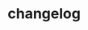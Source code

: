 # changelog


<ul className="grid grid-cols-1 gap-4 -ml-6">
<NewReferenceCard
    title="Current - v3.2.4"
    url="changelog/version3_2_4"
/>
<NewReferenceCard
    title="v3.2.3"
    url="changelog/version3_2_3"
/>
<NewReferenceCard
    title="v3.2.2"
    url="changelog/version3_2_2"
/>
<NewReferenceCard
    title="v3.2.1"
    url="changelog/version3_2_1"
/>
<NewReferenceCard
    title="v3.2.0"
    url="changelog/version3_2_0"
/>
<NewReferenceCard
    title="v3.1.0"
    url="changelog/version3_1_0"
/>
<NewReferenceCard
    title="v3.0.1"
    url="changelog/version3_0_1"
/>
<NewReferenceCard
    title="v3.0.0"
    url="changelog/version3_0_0"
/>
<NewReferenceCard
    title="v2.5.1"
    url="changelog/version2_5_1"
/>
<NewReferenceCard
    title="v2.5.0"
    url="changelog/version2_5_0"
/>
<NewReferenceCard
    title="v2.4.1"
    url="changelog/version2_4_1"
/>
<NewReferenceCard
    title="v2.4.0"
    url="changelog/version2_4_0"
/>
<NewReferenceCard
    title="v2.3.1"
    url="changelog/version2_3_1"
/>
<NewReferenceCard
    title="v2.3.0"
    url="changelog/version2_3_0"
/>
<NewReferenceCard
    title="v2.2.0"
    url="changelog/version2_2_0"
/>
<NewReferenceCard
    title="v2.1.0"
    url="changelog/version2_1_0"
/>
<NewReferenceCard
    title="v2.0.0"
    url="changelog/version2_0_0"
/>
</ul>
